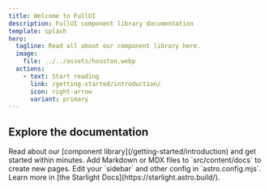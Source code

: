 ```yaml
---
title: Welcome to FullUI
description: FullUI component library documentation
template: splash
hero:
  tagline: Read all about our component library here.
  image:
    file: ../../assets/houston.webp
  actions:
    - text: Start reading
      link: /getting-started/introduction/
      icon: right-arrow
      variant: primary
---
```



## Explore the documentation

<CardGrid>
  <Card title="Introduction" icon="information">
    Read about our [component library](/getting-started/introduction) and get
    started within minutes.
  </Card>
  <Card title="Add new content" icon="add-document">
    Add Markdown or MDX files to `src/content/docs` to create new pages.
  </Card>
  <Card title="Configure your site" icon="setting">
    Edit your `sidebar` and other config in `astro.config.mjs`.
  </Card>
  <Card title="Read the docs" icon="open-book">
    Learn more in [the Starlight Docs](https://starlight.astro.build/).
  </Card>
</CardGrid>
